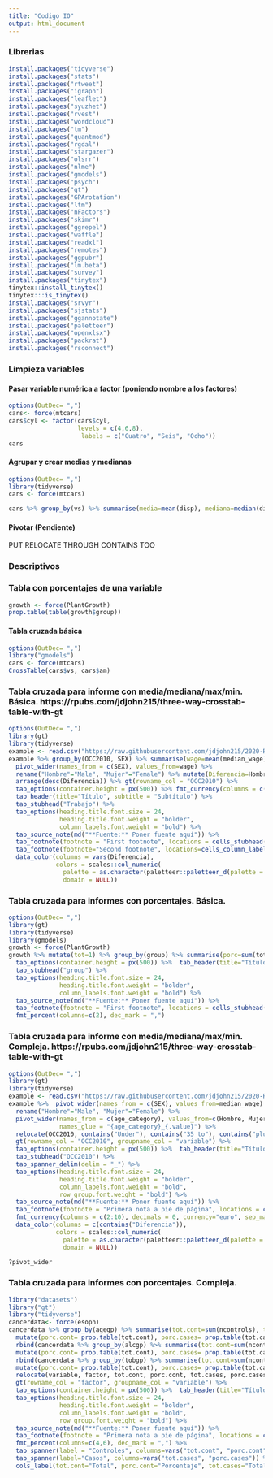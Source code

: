 ```yaml
---
title: "Codigo IO"
output: html_document
---
```


### Librerias

```r
install.packages("tidyverse")
install.packages("stats")
install.packages("rtweet")
install.packages("igraph")
install.packages("leaflet")
install.packages("syuzhet")
install.packages("rvest")
install.packages("wordcloud")
install.packages("tm")
install.packages("quantmod")
install.packages("rgdal")
install.packages("stargazer")
install.packages("olsrr")
install.packages("nlme")
install.packages("gmodels")
install.packages("psych")
install.packages("gt")
install.packages("GPArotation")
install.packages("ltm")
install.packages("nFactors")
install.packages("skimr")
install.packages("ggrepel")
install.packages("waffle")
install.packages("readxl")
install.packages("remotes")
install.packages("ggpubr")
install.packages("lm.beta")
install.packages("survey")
install.packages("tinytex")
tinytex::install_tinytex()
tinytex:::is_tinytex()
install.packages("srvyr")
install.packages("sjstats")
install.packages("ggannotate")
install.packages("paletteer")
install.packages("openxlsx")
install.packages("packrat")
install.packages("rsconnect")
```



### Limpieza variables


#### Pasar variable numérica a factor (poniendo nombre a los factores)

```r
options(OutDec= ",")
cars<- force(mtcars)
cars$cyl <- factor(cars$cyl,
                   levels = c(4,6,8),
                    labels = c("Cuatro", "Seis", "Ocho")) 
cars
```




#### Agrupar y crear medias y medianas

```r
options(OutDec= ",")
library(tidyverse)
cars <- force(mtcars)

cars %>% group_by(vs) %>% summarise(media=mean(disp), mediana=median(disp), maximo=max(disp), minimo=min(disp))
```


#### Pivotar (Pendiente)


PUT RELOCATE THROUGH CONTAINS TOO

### Descriptivos


### Tabla con porcentajes de una variable

```r
growth <- force(PlantGrowth)
prop.table(table(growth$group))
```


#### Tabla cruzada básica 

```r
options(OutDec= ",")
library("gmodels")
cars <- force(mtcars)
CrossTable(cars$vs, cars$am)
```



### Tabla cruzada para informe con media/mediana/max/min. Básica. https://rpubs.com/jdjohn215/three-way-crosstab-table-with-gt

```r
options(OutDec= ",")
library(gt)
library(tidyverse)
example <- read.csv("https://raw.githubusercontent.com/jdjohn215/2020-RStudio-Table-Contest/master/data/income_by_sex_and_age.csv")
example %>% group_by(OCC2010, SEX) %>% summarise(wage=mean(median_wage)) %>% ungroup() %>%
  pivot_wider(names_from = c(SEX), values_from=wage) %>%
  rename("Hombre"="Male", "Mujer"="Female") %>% mutate(Diferencia=Hombre-Mujer) %>%
  arrange(desc(Diferencia)) %>% gt(rowname_col = "OCC2010") %>%
  tab_options(container.height = px(500)) %>% fmt_currency(columns = c(2:4), decimals = 0, currency="euro", sep_mark=".") %>% 
  tab_header(title="Título", subtitle = "Subtítulo") %>%
  tab_stubhead("Trabajo") %>%
  tab_options(heading.title.font.size = 24,
              heading.title.font.weight = "bolder",
              column_labels.font.weight = "bold") %>% 
  tab_source_note(md("**Fuente:** Poner fuente aquí")) %>% 
  tab_footnote(footnote = "First footnote", locations = cells_stubhead()) %>% 
  tab_footnote(footnote="Second footnote", locations=cells_column_labels("Hombre")) %>% 
  data_color(columns = vars(Diferencia),
             colors = scales::col_numeric(
               palette = as.character(paletteer::paletteer_d(palette = "RColorBrewer::Reds")),
               domain = NULL))

```


### Tabla cruzada para informes con porcentajes. Básica. 

```r
options(OutDec= ",")
library(gt)
library(tidyverse)
library(gmodels)
growth <- force(PlantGrowth)
growth %>% mutate(tot=1) %>% group_by(group) %>% summarise(porc=sum(tot)/30) %>% ungroup() %>% gt(rowname_col = "group") %>%
  tab_options(container.height = px(500)) %>%  tab_header(title="Título", subtitle = "Subtítulo") %>%
  tab_stubhead("group") %>% 
  tab_options(heading.title.font.size = 24,
              heading.title.font.weight = "bolder",
              column_labels.font.weight = "bold") %>% 
  tab_source_note(md("**Fuente:** Poner fuente aquí")) %>% 
  tab_footnote(footnote = "First footnote", locations = cells_stubhead()) %>% 
  fmt_percent(columns=c(2), dec_mark = ",")
```


### Tabla cruzada para informe con media/mediana/max/min. Compleja. https://rpubs.com/jdjohn215/three-way-crosstab-table-with-gt


```r
options(OutDec= ",")
library(gt)
library(tidyverse)
example <- read.csv("https://raw.githubusercontent.com/jdjohn215/2020-RStudio-Table-Contest/master/data/income_by_sex_and_age.csv")
example %>%  pivot_wider(names_from = c(SEX), values_from=median_wage) %>% mutate(Diferencia=Male-Female) %>% 
  rename("Hombre"="Male", "Mujer"="Female") %>% 
  pivot_wider(names_from = c(age_category), values_from=c(Hombre, Mujer, Diferencia),
              names_glue = "{age_category}_{.value}") %>% 
  relocate(OCC2010, contains("Under"), contains("35 to"), contains("plus")) %>% 
  gt(rowname_col = "OCC2010", groupname_col = "variable") %>% 
  tab_options(container.height = px(500)) %>%  tab_header(title="Título", subtitle = "Subtítulo") %>% 
  tab_stubhead("OCC2010") %>% 
  tab_spanner_delim(delim = "_") %>% 
  tab_options(heading.title.font.size = 24,
              heading.title.font.weight = "bolder",
              column_labels.font.weight = "bold",
              row_group.font.weight = "bold") %>% 
  tab_source_note(md("**Fuente:** Poner fuente aquí")) %>% 
  tab_footnote(footnote = "Primera nota a pie de página", locations = cells_stubhead()) %>% 
  fmt_currency(columns = c(2:10), decimals = 0, currency="euro", sep_mark=".") %>% 
  data_color(columns = c(contains("Diferencia")),
             colors = scales::col_numeric(
               palette = as.character(paletteer::paletteer_d(palette = "RColorBrewer::Reds")),
               domain = NULL))

?pivot_wider
```


### Tabla cruzada para informes con porcentajes. Compleja. 

```r
library("datasets")
library("gt")
library("tidyverse")
cancerdata<- force(esoph)
cancerdata %>% group_by(agegp) %>% summarise(tot.cont=sum(ncontrols), tot.cases=sum(ncases)) %>% 
  mutate(porc.cont= prop.table(tot.cont), porc.cases= prop.table(tot.cases), variable="Edad") %>%  rename("factor"="agegp") %>% 
  rbind(cancerdata %>% group_by(alcgp) %>% summarise(tot.cont=sum(ncontrols), tot.cases=sum(ncases)) %>% 
  mutate(porc.cont= prop.table(tot.cont), porc.cases= prop.table(tot.cases), variable="Alcohol") %>% rename("factor"="alcgp")) %>% 
  rbind(cancerdata %>% group_by(tobgp) %>% summarise(tot.cont=sum(ncontrols), tot.cases=sum(ncases)) %>% 
  mutate(porc.cont= prop.table(tot.cont), porc.cases= prop.table(tot.cases), variable="Tabaco") %>% rename("factor"="tobgp")) %>%
  relocate(variable, factor, tot.cont, porc.cont, tot.cases, porc.cases) %>% 
  gt(rowname_col = "factor", groupname_col = "variable") %>% 
  tab_options(container.height = px(500)) %>%  tab_header(title="Título", subtitle = "Subtítulo") %>% 
  tab_options(heading.title.font.size = 24,
              heading.title.font.weight = "bolder",
              column_labels.font.weight = "bold",
              row_group.font.weight = "bold") %>% 
  tab_source_note(md("**Fuente:** Poner fuente aquí")) %>% 
  tab_footnote(footnote = "Primera nota a pie de página", locations = cells_column_labels("tot.cont")) %>% 
  fmt_percent(columns=c(4,6), dec_mark = ",") %>% 
  tab_spanner(label = "Controles", columns=vars("tot.cont", "porc.cont")) %>% 
  tab_spanner(label="Casos", columns=vars("tot.cases", "porc.cases")) %>% 
  cols_label(tot.cont="Total", porc.cont="Porcentaje", tot.cases="Total", porc.cases="Porcentaje")
```

